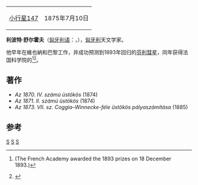 {| class="wikitable" align="right" style="margin: 1em; margin-top: 0;"
|+ '''{{nowrap|发行小行星数量：1颗}}'''
| [[小行星147|小行星147]] || 1875年7月10日
|}
'''利波特·舒尔霍夫'''（[[匈牙利语|匈牙利语]]：'''{{lang|hu|Schulhof Lipót}}'''，{{bd|1847年|3月12日|1921年|10月10日}}），[[匈牙利|匈牙利]]天文学家。

他早年在維也納和巴黎工作，并成功预测到1893年回归的[[芬利彗星|芬利彗星]]，同年获得法国科学院的{{link-en|拉朗德奖|Lalande Prize}}<ref>{{cite book|chapter=Tableaux des prix décernés|title=Comptes rendus hebdomadaires des séances de l'Académie des sciences|year=1894|volume=117|page=1006|url=http://books.google.com/books?id=fp9DAQAAIAAJ&pg=PA1006|access-date=2013-12-01|archive-date=2018-06-15|archive-url=https://web.archive.org/web/20180615233549/https://books.google.com/books?id=fp9DAQAAIAAJ&pg=PA1006|dead-url=no}} (The French Academy awarded the 1893 prizes on 18 December 1893.)</ref><ref>{{cite book|chapter=Science Prizes|title=American Naturalist|publisher=U. of Chicago Press|year=1894|volume=28|page=290|url=http://books.google.com/books?id=fycuAAAAMAAJ&pg=PA290|access-date=2013-12-01|archive-date=2016-12-04|archive-url=https://web.archive.org/web/20161204203120/https://books.google.com/books?id=fycuAAAAMAAJ&pg=PA290|dead-url=no}}</ref>。

==著作==
*''Az 1870. IV. számú üstökös'' (1874)
*''Az 1871. II. számú üstökös'' (1874)
*''Az 1873. VII. sz. Coggia–Winnecke-féle üstökös pályaszámítása'' (1885)

==参考==
{{reflist}}
{{Authority control}}
{{Astronomer-stub}}
{{Hungary-bio-stub}}

[[Category:1847年出生|S]]
[[Category:1921年逝世|S]]
[[Category:匈牙利天文学家|S]]